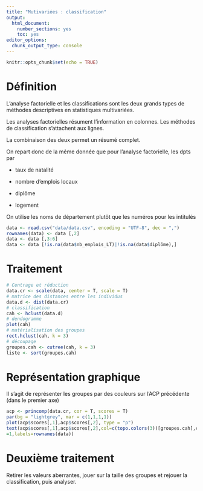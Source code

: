 ```yaml
---
title: "Mutivariées : classification"
output:
  html_document:
    number_sections: yes
    toc: yes
editor_options:
  chunk_output_type: console
---
```


```r
knitr::opts_chunk$set(echo = TRUE)
```

# Définition

L'analyse factorielle et les classifications sont les deux grands types de méthodes 
descriptives en statistiques multivariées.

Les analyses factorielles résument l'information en colonnes. Les méthodes de classification
s'attachent aux lignes.

La combinaison des deux permet un résumé complet.

On repart donc de la même donnée que pour l'analyse factorielle, les dpts par 

- taux de natalité

- nombre d'emplois locaux

- diplôme

- logement

On utilise les noms de département plutôt que les numéros pour les intitulés

```r
data <- read.csv("data/data.csv", encoding = "UTF-8", dec = ",")
rownames(data) <- data [,2]
data <- data [,3:6]
data <- data [!is.na(data$nb_emplois_LT)|!is.na(data$diplôme),]
```



# Traitement

```r
# Centrage et réduction
data.cr <- scale(data, center = T, scale = T)
# matrice des distances entre les individus
data.d <- dist(data.cr)
# classification
cah <- hclust(data.d)
# dendogramme
plot(cah)
# matérialisation des groupes
rect.hclust(cah, k = 3)
# découpage
groupes.cah <- cutree(cah, k = 3)
liste <- sort(groupes.cah)
```

# Représentation graphique

Il s'agit de représenter les groupes par des couleurs sur l'ACP précédente (dans
le premier axe)

```r
acp <- princomp(data.cr, cor = T, scores = T)
par(bg = "lightgrey", mar = c(1,1,1,1))
plot(acp$scores[,1],acp$scores[,2], type = "p")
text(acp$scores[,1],acp$scores[,2],col=c(topo.colors(3))[groupes.cah],cex
=1,labels=rownames(data))
```

# Deuxième traitement

Retirer les valeurs aberrantes, jouer sur la taille des groupes et rejouer la classification, puis analyser.



